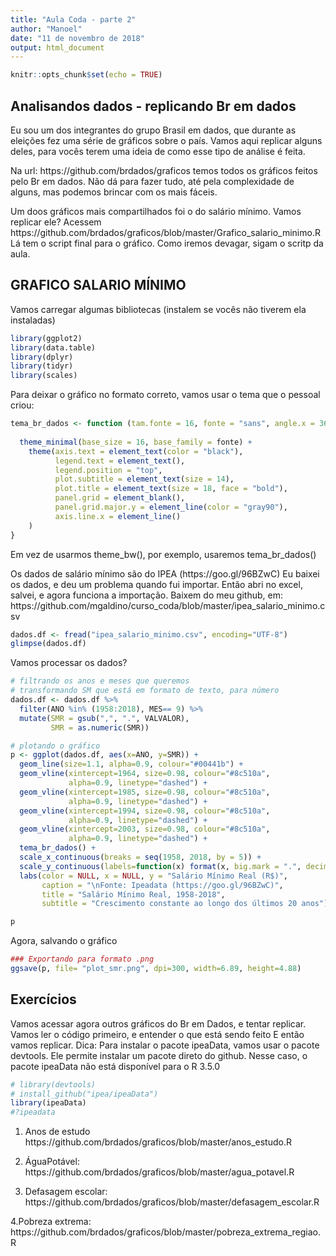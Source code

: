 ```yaml
---
title: "Aula Coda - parte 2"
author: "Manoel"
date: "11 de novembro de 2018"
output: html_document
---
```


```r
knitr::opts_chunk$set(echo = TRUE)
```

## Analisandos dados - replicando Br em dados

Eu sou um dos integrantes do grupo  Brasil em dados, que durante as eleições fez uma série de gráficos sobre o país. Vamos aqui replicar alguns deles, para vocês terem uma ideia de como esse tipo de análise é feita.

Na url: https://github.com/brdados/graficos temos todos os gráficos feitos pelo Br em dados. Não dá para fazer tudo, até pela complexidade de alguns, mas podemos brincar com os mais fáceis.

Um doos gráficos mais compartilhados foi o do salário mínimo. Vamos replicar ele? Acessem https://github.com/brdados/graficos/blob/master/Grafico_salario_minimo.R
Lá tem o script final para o gráfico. Como iremos devagar, sigam o scritp da aula.

## GRAFICO SALARIO MÍNIMO ##

Vamos carregar algumas bibliotecas (instalem se vocês não tiverem ela instaladas)
```r
library(ggplot2)
library(data.table)
library(dplyr)
library(tidyr)
library(scales)
```

Para deixar o gráfico no formato correto, vamos usar o tema que o pessoal criou:

```r
tema_br_dados <- function (tam.fonte = 16, fonte = "sans", angle.x = 360, leg_pos = "bottom"){
  
  theme_minimal(base_size = 16, base_family = fonte) + 
    theme(axis.text = element_text(color = "black"),
          legend.text = element_text(),
          legend.position = "top",
          plot.subtitle = element_text(size = 14),
          plot.title = element_text(size = 18, face = "bold"),
          panel.grid = element_blank(),
          panel.grid.major.y = element_line(color = "gray90"),
          axis.line.x = element_line()
    )
}

```

Em vez de usarmos theme_bw(), por exemplo, usaremos tema_br_dados()

Os dados de salário mínimo são do IPEA (https://goo.gl/96BZwC)
Eu baixei os dados, e deu um problema quando fui importar. Então abri no excel, salvei, e agora funciona a importação.
Baixem do meu github, em: https://github.com/mgaldino/curso_coda/blob/master/ipea_salario_minimo.csv


```r
dados.df <- fread("ipea_salario_minimo.csv", encoding="UTF-8")
glimpse(dados.df)
```

Vamos processar os dados?

```r
# filtrando os anos e meses que queremos
# transformando SM que está em formato de texto, para número
dados.df <- dados.df %>%
  filter(ANO %in% (1958:2018), MES== 9) %>%
  mutate(SMR = gsub(",", ".", VALVALOR),
         SMR = as.numeric(SMR))
```

```r
# plotando o gráfico
p <- ggplot(dados.df, aes(x=ANO, y=SMR)) + 
  geom_line(size=1.1, alpha=0.9, colour="#00441b") +
  geom_vline(xintercept=1964, size=0.98, colour="#8c510a", 
             alpha=0.9, linetype="dashed") +
  geom_vline(xintercept=1985, size=0.98, colour="#8c510a",
             alpha=0.9, linetype="dashed") +
  geom_vline(xintercept=1994, size=0.98, colour="#8c510a", 
             alpha=0.9, linetype="dashed") +
  geom_vline(xintercept=2003, size=0.98, colour="#8c510a",
             alpha=0.9, linetype="dashed") +
  tema_br_dados() +
  scale_x_continuous(breaks = seq(1958, 2018, by = 5)) +
  scale_y_continuous(labels=function(x) format(x, big.mark = ".", decimal.mark = ",", scientific = FALSE)) +
  labs(color = NULL, x = NULL, y = "Salário Mínimo Real (R$)",
       caption = "\nFonte: Ipeadata (https://goo.gl/96BZwC)",
       title = "Salário Mínimo Real, 1958-2018",
       subtitle = "Crescimento constante ao longo dos últimos 20 anos")

p

```


Agora, salvando o gráfico
```r
### Exportando para formato .png
ggsave(p, file= "plot_smr.png", dpi=300, width=6.89, height=4.88)
```

## Exercícios

Vamos acessar agora outros gráficos do Br em Dados, e tentar replicar.
Vamos ler o código primeiro, e entender o que está sendo feito
E então vamos replicar.
Dica: Para instalar o pacote ipeaData, vamos usar o pacote devtools.
Ele permite instalar um pacote direto do github.
Nesse caso, o pacote ipeaData não está disponível para o R 3.5.0

```r
# library(devtools)
# install_github("ipea/ipeaData")
library(ipeaData)
#?ipeadata
```


1. Anos de estudo https://github.com/brdados/graficos/blob/master/anos_estudo.R

2. ÁguaPotável: https://github.com/brdados/graficos/blob/master/agua_potavel.R

3. Defasagem escolar:  https://github.com/brdados/graficos/blob/master/defasagem_escolar.R

4.Pobreza extrema: https://github.com/brdados/graficos/blob/master/pobreza_extrema_regiao.R

